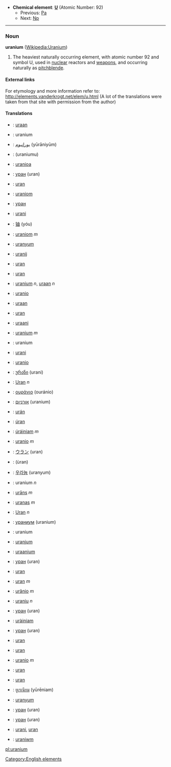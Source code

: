 *'''Chemical element''': '''[[U]]''' (Atomic Number: 92)
**Previous: [[Protactinium|Pa]]
**Next: [[Neptunium|Np]]
----
=== Noun ===
'''uranium''' ([[en:Uranium|Wikipedia:Uranium]])

#The heaviest naturally occurring element, with atomic number 92 and symbol U, used in [[nuclear]] reactors and [[weapon]]s, and occurring naturally as [[pitchblende]].

====External links====
For etymology and more information refer to:
http://elements.vanderkrogt.net/elem/u.html
(A lot of the translations were taken from that site with permission from the author)

==== Translations ====
*{{af}}: [[uraan]]
*{{al}}: uranium
*{{ar}}: [[يورانيوم]] (yūrāniyūm)
*{{hy}}: (uraniumu)
*{{eu}}: [[uranioa]]
*{{by}}: [[уран]] (uran)
*{{bs}}: [[uran]]
*{{br}}: [[uraniom]]
*{{bg}}: [[уран]]
*{{ca}}: [[urani]]
*{{zh}}: [[铀]] (yóu)
*{{br}}: [[uraniom]] ''m''
*{{kw}}: [[uranyum]]
*{{hr}}: [[uranij]]
*{{cz}}: [[uran]]
*{{da}}: [[uran]]
*{{nl}}: [[uranium]] ''n'', [[uraan]] ''n''
*{{eo}}: [[uranio]]
*{{et}}: [[uraan]]
*{{fo}}: [[uran]]
*{{fi}}: [[uraani]]
*{{fr}}: [[uranium]] ''m''
*{{fy}}: uranium
*{{fur}}: [[urani]]
*{{gl}}: [[uranio]]
*{{ka}}: [[ურანი]] (urani)
*{{de}}: [[Uran]] ''n''
*{{el}}: [[ουράνιο]] (ouránio)
*{{he}}: [[אורניום]] (uranium)
*{{hu}}: [[urán]]
*{{is}}: [[úran]]
*{{ga}}: [[úráiniam]] ''m''
*{{it}}: [[uranio]] ''m''
*{{ja}}: [[ウラン]] (uran)
*{{ks}}: (ùran)
*{{ko}}: [[우라늄]] (uranyum)
*{{la}}: uranium ''n''
*{{lv}}: [[urāns]] ''m''
*{{lt}}: [[uranas]] ''m''
*{{lb}}: [[Uran]] ''n''
*{{mk}}: [[ураниум]] (uranium)
*{{ms}}: uranium
*{{mt}}: [[uranjum]]
*{{gv}}: [[uraanium]]
*{{mn}}: [[уран]] (uran)
*{{no}}: [[uran]]
*{{pl}}: [[uran]] ''m''
*{{pt}}: [[urânio]] ''m''
*{{ro}}: [[uraniu]] ''n''
*{{ru}}: [[уран]] (uran)
*{{gd}}: [[uràiniam]]
*{{sr}}: [[уран]] (uran)
*{{sk}}: [[uran]]
*{{sl}}: [[uran]]
*{{es}}: [[uranio]] ''m''
*{{sv}}: [[uran]]
*{{tg}}: [[uran]]
*{{th}}: [[ยูเรเนียม]] (yūrēniam)
*{{tr}}: [[uranyum]]
*{{uk}}: [[уран]] (uran)
*{{uz}}: [[уран]] (uran)
*{{vi}}: [[urani]], [[uran]]
*{{cy}}: [[uraniwm]]

[[Category:English elements]]
[[pl:uranium]]